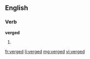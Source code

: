 ==English==

===Verb===
'''verged'''

# {{past of|verge}}

[[fr:verged]]
[[li:verged]]
[[mg:verged]]
[[vi:verged]]